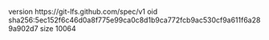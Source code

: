 version https://git-lfs.github.com/spec/v1
oid sha256:5ec152f6c46d0a8f775e99ca0c8d1b9ca772fcb9ac530cf9a611f6a289a902d7
size 10064
